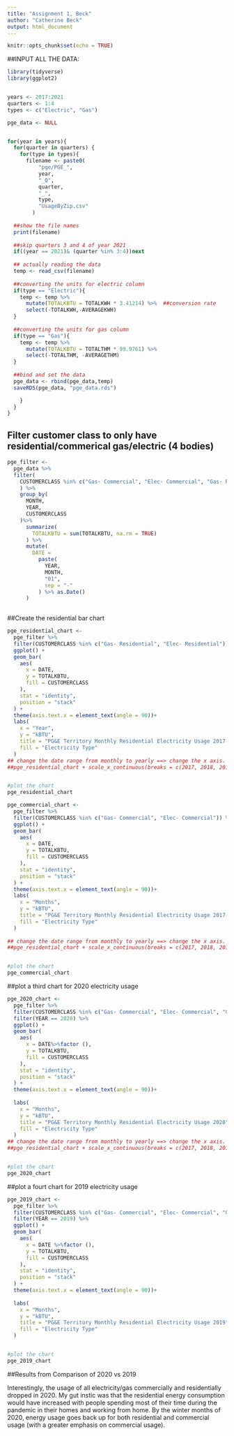```yaml
---
title: "Assignment 1, Beck"
author: "Catherine Beck"
output: html_document
---
```


```r
knitr::opts_chunk$set(echo = TRUE)
```

##INPUT ALL THE DATA: 

```r
library(tidyverse)
library(ggplot2)


years <- 2017:2021
quarters <- 1:4
types <- c("Electric", "Gas")

pge_data <- NULL


for(year in years){
  for(quarter in quarters) {
    for(type in types){
      filename <- paste0(
          "pge/PGE_",
          year,
          "_Q",
          quarter,
          "_",
          type,
          "UsageByZip.csv"
        )
  
  ##show the file names 
  print(filename)
  
  ##skip quarters 3 and 4 of year 2021
  if((year == 2021)& (quarter %in% 3:4))next
  
  ## actually reading the data
  temp <- read_csv(filename)
  
  ##converting the units for electric column
  if(type == "Electric"){
    temp <- temp %>% 
      mutate(TOTALKBTU = TOTALKWH * 3.41214) %>%  ##conversion rate
      select(-TOTALKWH,-AVERAGEKWH)
  }
  
  ##converting the units for gas column 
  if(type == "Gas"){
    temp <- temp %>% 
      mutate(TOTALKBTU = TOTALTHM * 99.9761) %>% 
      select(-TOTALTHM, -AVERAGETHM)
  }
 
  ##bind and set the data
  pge_data <- rbind(pge_data,temp)
  saveRDS(pge_data, "pge_data.rds")

    }
  }
}
```

## Filter customer class to only have residential/commerical gas/electric (4 bodies)
```r
pge_filter <- 
  pge_data %>%
  filter(
    CUSTOMERCLASS %in% c("Gas- Commercial", "Elec- Commercial", "Gas- Residential", "Elec- Residential"),
    ) %>%
    group_by(
      MONTH,
      YEAR,
      CUSTOMERCLASS
    )%>%
      summarize(
        TOTALKBTU = sum(TOTALKBTU, na.rm = TRUE)
      ) %>%
      mutate(
        DATE =
          paste(
            YEAR,
            MONTH,
            "01",
            sep = "-"
          ) %>% as.Date()
      )
  
```


##Create the residential bar chart
```r
pge_residential_chart <-
  pge_filter %>% 
  filter(CUSTOMERCLASS %in% c("Gas- Residential", "Elec- Residential")) %>% 
  ggplot() +
  geom_bar(
    aes(
      x = DATE,
      y = TOTALKBTU,
      fill = CUSTOMERCLASS
    ),
    stat = "identity",
    position = "stack"
  ) +
  theme(axis.text.x = element_text(angle = 90))+ 
  labs(
    x = "Year",
    y = "kBTU",
    title = "PG&E Territory Monthly Residential Electricity Usage 2017-2020",
    fill = "Electricity Type"
  )
## change the date range from monthly to yearly ==> change the x axis.
##pge_residential_chart + scale_x_continuous(breaks = c(2017, 2018, 2019, 2020, 2021))


#plot the chart
pge_residential_chart
```

```r
pge_commercial_chart <-
  pge_filter %>% 
  filter(CUSTOMERCLASS %in% c("Gas- Commercial", "Elec- Commercial")) %>% 
  ggplot() +
  geom_bar(
    aes(
      x = DATE,
      y = TOTALKBTU,
      fill = CUSTOMERCLASS
    ),
    stat = "identity",
    position = "stack"
  ) +
  theme(axis.text.x = element_text(angle = 90))+ 
  labs(
    x = "Months",
    y = "kBTU",
    title = "PG&E Territory Monthly Residential Electricity Usage 2017-2020",
    fill = "Electricity Type"
  )
 
## change the date range from monthly to yearly ==> change the x axis.
##pge_residential_chart + scale_x_continuous(breaks = c(2017, 2018, 2019, 2020, 2021))


#plot the chart
pge_commercial_chart
```

##plot a third chart for 2020 electricity usage 

```r
pge_2020_chart <-
  pge_filter %>% 
  filter(CUSTOMERCLASS %in% c("Gas- Commercial", "Elec- Commercial", "Gas- Residential", "Elec- Residential")) %>% 
  filter(YEAR == 2020) %>% 
  ggplot() +
  geom_bar(
    aes(
      x = DATE%>%factor (),
      y = TOTALKBTU,
      fill = CUSTOMERCLASS
    ),
    stat = "identity",
    position = "stack"
  ) +
  theme(axis.text.x = element_text(angle = 90))+ 
 
  labs(
    x = "Months",
    y = "kBTU",
    title = "PG&E Territory Monthly Residential Electricity Usage 2020",
    fill = "Electricity Type"
  )
## change the date range from monthly to yearly ==> change the x axis.
##pge_residential_chart + scale_x_continuous(breaks = c(2017, 2018, 2019, 2020, 2021))


#plot the chart
pge_2020_chart
```

##plot a fourt chart for 2019 electricity usage 
```r
pge_2019_chart <-
  pge_filter %>% 
  filter(CUSTOMERCLASS %in% c("Gas- Commercial", "Elec- Commercial", "Gas- Residential", "Elec- Residential")) %>% 
  filter(YEAR == 2019) %>%
  ggplot() +
  geom_bar(
    aes(
      x = DATE %>%factor (),
      y = TOTALKBTU,
      fill = CUSTOMERCLASS
    ),
    stat = "identity",
    position = "stack"
  ) +
  theme(axis.text.x = element_text(angle = 90))+ 
 
  labs(
    x = "Months",
    y = "kBTU",
    title = "PG&E Territory Monthly Residential Electricity Usage 2019",
    fill = "Electricity Type"
  )


#plot the chart
pge_2019_chart
```


##Results from Comparison of 2020 vs 2019

Interestingly, the usage of all electricity/gas commercially and residentially dropped in 2020. My gut instic was that the residential energy consumption would have increased with people spending most of their time during the pandemic in their homes and working from home. By the winter months of 2020, energy usage goes back up for both residential and commercial usage (with a greater emphasis on commercial usage). 
